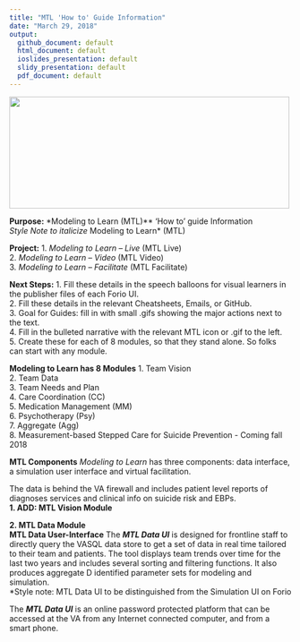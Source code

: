 ```yaml
---
title: "MTL 'How to' Guide Information"
date: "March 29, 2018"
output: 
  github_document: default
  html_document: default
  ioslides_presentation: default
  slidy_presentation: default
  pdf_document: default
---
```


<!--MTL Logo -->
<img src = "https://raw.githubusercontent.com/lzim/teampsd/teampsd_style/ModelingtoLearn_logo_testdontguess.png"
     height = "200" width = "500">  


**Purpose:** *Modeling to Learn (MTL)** ‘How to’ guide Information  
*Style Note to italicize *Modeling to Learn* (MTL)  

**Project:**
1.	*Modeling to Learn – Live* (MTL Live)  
2.	*Modeling to Learn – Video* (MTL Video)  
3.	*Modeling to Learn – Facilitate* (MTL Facilitate)  

**Next Steps:**
1.	Fill these details in the speech balloons for visual learners in the publisher files of each Forio UI.  
2.	Fill these details in the relevant Cheatsheets, Emails, or GitHub.  
3.	Goal for Guides: fill in with small .gifs showing the major actions next to the text.  
4.	Fill in the bulleted narrative with the relevant MTL icon or .gif to the left.  
5.	Create these for each of 8 modules, so that they stand alone. So folks can start with any module.  

**Modeling to Learn has 8 Modules**
1.	Team Vision  
2.	Team Data  
3.	Team Needs and Plan  
4.	Care Coordination (CC)  
5.	Medication Management (MM)  
6.	Psychotherapy (Psy)  
7.	Aggregate (Agg)  
8.	Measurement-based Stepped Care for Suicide Prevention - Coming fall 2018  

**MTL Components**
*Modeling to Learn* has three components: data interface, a simulation user interface and virtual facilitation.  

The data is behind the VA firewall and includes patient level reports of diagnoses services and clinical info on suicide risk and EBPs.  
**1. ADD: MTL Vision Module**  

**2. MTL Data Module**  
**MTL Data User-Interface**
The ***MTL Data UI*** is designed for frontline staff to directly query the VASQL data store to get a set of data in real time tailored to their team and patients. The tool displays team trends over time for the last two years and includes several sorting and filtering functions. It also produces aggregate D identified parameter sets for modeling and simulation.  
*Style note: MTL Data UI to be distinguished from the Simulation UI on Forio  

The ***MTL Data UI*** is an online password protected platform that can be accessed at the VA from any Internet connected computer, and from a smart phone.  







